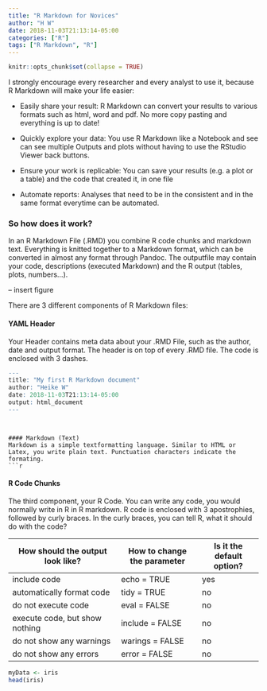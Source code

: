 ```yaml
---
title: "R Markdown for Novices"
author: "H W"
date: 2018-11-03T21:13:14-05:00
categories: ["R"]
tags: ["R Markdown", "R"]
---
```


```r
knitr::opts_chunk$set(collapse = TRUE)
```

I strongly encourage every researcher and every analyst to use it, because R Markdown will make your life easier:


- Easily share your result: R Markdown can convert your results to various formats such as html, word and pdf. No more copy pasting and everything is up to date!

- Quickly explore your data: You use R Markdown like a Notebook and see can see multiple Outputs and plots without having to use the RStudio Viewer back buttons.

- Ensure your work is replicable: You can save your results (e.g. a plot or a table) and the code that created it, in one file

- Automate reports: Analyses that need to be in the consistent and in the same format everytime can be automated.


### So how does it work?
In an R Markdown File (.RMD) you combine R code chunks and markdown text. Everything is knitted together to a Markdown format, which can be converted in almost any format through Pandoc. The outputfile may contain your code, descriptions (executed Markdown) and the R output (tables, plots, numbers...). 

-- insert figure

There are 3 different components of R Markdown files:

#### YAML Header
Your Header contains meta data about your .RMD File, such as the author, date and output format. The header is on top of every .RMD file. The code is enclosed with 3 dashes. 
```r
--- 
title: "My first R Markdown document"
author: "Heike W"
date: 2018-11-03T21:13:14-05:00
output: html_document
---
```
```


#### Markdown (Text)
Markdown is a simple textformatting language. Similar to HTML or Latex, you write plain text. Punctuation characters indicate the formating.
```r

```


#### R Code Chunks
The third component, your R Code. You can write any code, you would normally write in R in R markdown. R code is enclosed with 3 apostrophies, followed by curly braces. In the curly braces, you can tell R, what it should do with the code?

|How should the output look like?| How to change the parameter| Is it the default option?|
|-----------------------|-----------------|-------------|
|include code | echo = TRUE | yes|
|automatically format code| tidy = TRUE | no|
|do not execute code | eval = FALSE | no|
|execute code, but show nothing | include = FALSE| no|
|do not show any warnings| warings = FALSE | no|
|do not show any errors | error = FALSE | no|

```r
myData <- iris
head(iris)
```



